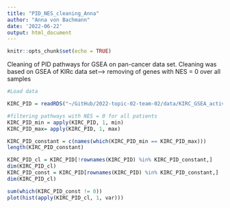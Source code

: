 ```yaml
---
title: "PID_NES_cleaning_Anna"
author: "Anna von Bachmann"
date: '2022-06-22'
output: html_document
---
```


```r
knitr::opts_chunk$set(echo = TRUE)
```

Cleaning of PID pathways for GSEA on pan-cancer data set. Cleaning was based on GSEA of KIRc data set--> removing of genes with NES = 0 over all samples

```r
#Load data

KIRC_PID = readRDS("~/GitHub/2022-topic-02-team-02/data/KIRC_GSEA_activity_PID.rds")

```

```r
#filtering pathways with NES = 0 for all patients
KIRC_PID_min = apply(KIRC_PID, 1, min)
KIRC_PID_max= apply(KIRC_PID, 1, max) 

KIRC_PID_constant = c(names(which(KIRC_PID_min == KIRC_PID_max)))
length(KIRC_PID_constant)

KIRC_PID_cl = KIRC_PID[!rownames(KIRC_PID) %in% KIRC_PID_constant,]
dim(KIRC_PID_cl)
KIRC_PID_const = KIRC_PID[rownames(KIRC_PID) %in% KIRC_PID_constant,]
dim(KIRC_PID_cl)

sum(which(KIRC_PID_const != 0))
plot(hist(apply(KIRC_PID_cl, 1, var)))
```

